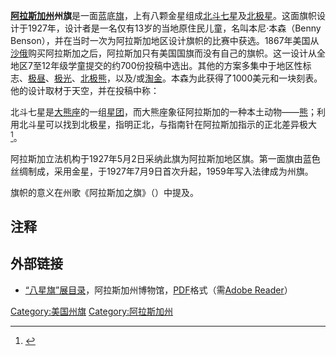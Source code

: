 {{Infobox Flag
|Name = 阿拉斯加州
|Article = 州旗
|Image = Flag of Alaska.svg
|Nickname = 
|Use = 110000
|Symbol =
|Proportion = 125:177
|Adoption = 1927年7月9日
|Design = 蓝色背景上构成[[北斗星|北斗星]]及[[北极星|北极星]]的八颗金星，其中北极星较大
|Designer =  [[本尼·本森|本尼·本森]]
|Type = State
}}

'''[[阿拉斯加|阿拉斯加州]]州旗'''是一面蓝底[[旗|旗]]，上有八颗金星组成[[北斗七星|北斗七星]]及[[北极星|北极星]]。这面旗帜设计于1927年，设计者是一名仅有13岁的当地原住民儿童，名叫本尼·本森（Benny Benson），并在当时一次为阿拉斯加地区设计旗帜的比赛中获选。1867年美国从[[沙俄|沙俄]]购买阿拉斯加之后，阿拉斯加只有美国国旗而没有自己的旗帜。这一设计从全地区7至12年级学童提交的约700份投稿中选出。其他的方案多集中于地区性标志、[[极昼|极昼]]、[[极光|极光]]、[[北极熊|北极熊]]，以及/或[[淘金|淘金]]。本森为此获得了1000美元和一块刻表。他的设计取材于天空，并在投稿中称：

{{cquote|蓝底象征阿拉斯加的天空和阿拉斯加一种叫[[勿忘我|勿忘我]]的花。北极星象征未来美国最北的阿拉斯加州。[[北斗星|北斗星]]表示[[大熊座|大熊座]]——象征力量。</blockquote>}}

北斗七星是[[大熊座|大熊座]]的一组[[星团|星团]]，而大熊座象征阿拉斯加的一种本土动物——[[熊|熊]]；利用北斗星可以找到北极星，指明正北，与指南针在阿拉斯加指示的正北差异极大<ref>{{cite web|url=http://www1.appstate.edu/~goodmanj/4401/notes/magnets/mnvsgn.html|title=Magnetic North Pole vs. Geographic North Pole|author=Jeff Goodman|publisher=Reich College|deadurl=yes|archiveurl=https://web.archive.org/web/20081231075235/http://www1.appstate.edu/~goodmanj/4401/notes/magnets/mnvsgn.html|archivedate=2008年12月31日|df=}}</ref>。

阿拉斯加立法机构于1927年5月2日采纳此旗为阿拉斯加地区旗。第一面旗由蓝色丝绸制成，采用金星，于1927年7月9日首次升起，1959年写入法律成为州旗。

旗帜的意义在州歌《阿拉斯加之旗》（{{lang|en|Alaska's Flag}}）中提及。

== 注释 ==
{{reflist|2}}

== 外部链接 ==
* [https://web.archive.org/web/20110521082006/http://www.museums.state.ak.us/EightStars/src/exhibit_catalog.pdf “八星旗”展目录]，阿拉斯加州博物馆，[[PDF|PDF]]格式（需[[Adobe_Acrobat|Adobe Reader]]）

{{U.S. flags}}
{{Alaska}}

[[Category:美国州旗|Category:美国州旗]]
[[Category:阿拉斯加州|Category:阿拉斯加州]]